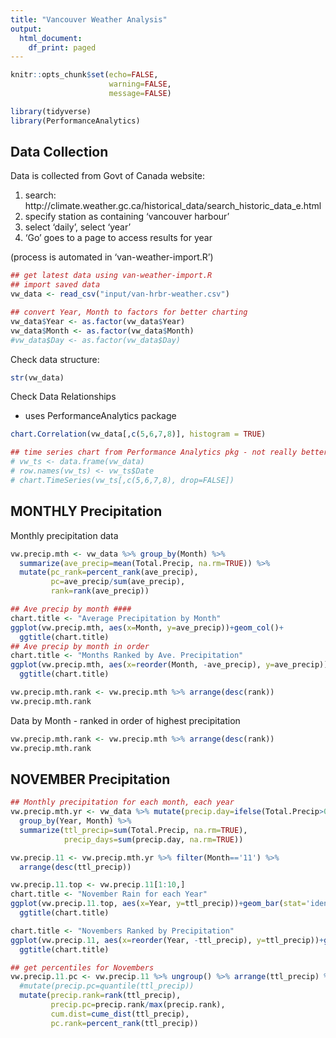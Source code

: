 ```yaml
---
title: "Vancouver Weather Analysis"
output:
  html_document:
    df_print: paged
---
```


```r
knitr::opts_chunk$set(echo=FALSE, 
                      warning=FALSE, 
                      message=FALSE)

library(tidyverse)
library(PerformanceAnalytics)

```

## Data Collection

Data is collected from Govt of Canada website:

1. search: http://climate.weather.gc.ca/historical_data/search_historic_data_e.html
2. specify station as containing 'vancouver harbour'
3. select 'daily', select 'year'
4. 'Go' goes to a page to access results for year

(process is automated in 'van-weather-import.R')

```r
## get latest data using van-weather-import.R
## import saved data
vw_data <- read_csv("input/van-hrbr-weather.csv")

## convert Year, Month to factors for better charting
vw_data$Year <- as.factor(vw_data$Year)
vw_data$Month <- as.factor(vw_data$Month)
#vw_data$Day <- as.factor(vw_data$Day)


```

Check data structure:

```r
str(vw_data)

```

Check Data Relationships

* uses PerformanceAnalytics package

```r
chart.Correlation(vw_data[,c(5,6,7,8)], histogram = TRUE)

```

```r
## time series chart from Performance Analytics pkg - not really better than just using ggplot2
# vw_ts <- data.frame(vw_data)
# row.names(vw_ts) <- vw_ts$Date
# chart.TimeSeries(vw_ts[,c(5,6,7,8), drop=FALSE])
```

## MONTHLY Precipitation 

Monthly precipitation data

```r
vw.precip.mth <- vw_data %>% group_by(Month) %>%
  summarize(ave_precip=mean(Total.Precip, na.rm=TRUE)) %>%
  mutate(pc_rank=percent_rank(ave_precip),
         pc=ave_precip/sum(ave_precip),
         rank=rank(ave_precip))

## Ave precip by month ####
chart.title <- "Average Precipitation by Month"
ggplot(vw.precip.mth, aes(x=Month, y=ave_precip))+geom_col()+
  ggtitle(chart.title)
## Ave precip by month in order
chart.title <- "Months Ranked by Ave. Precipitation"
ggplot(vw.precip.mth, aes(x=reorder(Month, -ave_precip), y=ave_precip))+geom_col()+
  ggtitle(chart.title)

vw.precip.mth.rank <- vw.precip.mth %>% arrange(desc(rank))
vw.precip.mth.rank
```

Data by Month - ranked in order of highest precipitation

```r
vw.precip.mth.rank <- vw.precip.mth %>% arrange(desc(rank))
vw.precip.mth.rank
```

## NOVEMBER Precipitation

```r
## Monthly precipitation for each month, each year
vw.precip.mth.yr <- vw_data %>% mutate(precip.day=ifelse(Total.Precip>0,1,0)) %>% 
  group_by(Year, Month) %>%
  summarize(ttl_precip=sum(Total.Precip, na.rm=TRUE),
            precip_days=sum(precip.day, na.rm=TRUE))

vw.precip.11 <- vw.precip.mth.yr %>% filter(Month=='11') %>%
  arrange(desc(ttl_precip))

vw.precip.11.top <- vw.precip.11[1:10,]
chart.title <- "November Rain for each Year"
ggplot(vw.precip.11.top, aes(x=Year, y=ttl_precip))+geom_bar(stat='identity')+
  ggtitle(chart.title)

chart.title <- "Novembers Ranked by Precipitation"
ggplot(vw.precip.11, aes(x=reorder(Year, -ttl_precip), y=ttl_precip))+geom_col()+
  ggtitle(chart.title)

## get percentiles for Novembers
vw.precip.11.pc <- vw.precip.11 %>% ungroup() %>% arrange(ttl_precip) %>%
  #mutate(precip.pc=quantile(ttl_precip))
  mutate(precip.rank=rank(ttl_precip),
         precip.pc=precip.rank/max(precip.rank),
         cum.dist=cume_dist(ttl_precip),
         pc.rank=percent_rank(ttl_precip))

```

